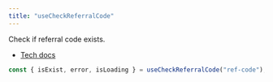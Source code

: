 ```yaml
---
title: "useCheckReferralCode"
---
```


Check if referral code exists.

- [Tech docs](/sdks/tech-doc/modules/orderly_network_hooks#usecheckreferralcode)

```ts
const { isExist, error, isLoading } = useCheckReferralCode("ref-code");
```
